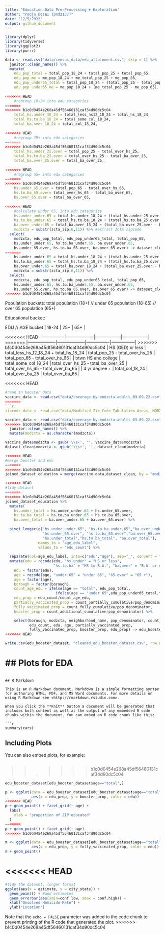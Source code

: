 ```yaml
---
title: "Education Data Pre-Processing + Exploration"
author: "Pooja Desai (pmd2137)"
date: "12/5/2022"
output: github_document
---
```


```r
library(dplyr)
library(tidyverse)
library(ggplot2)
library(purrr)
```

```r
data <- read.csv("data/census_data/edu_attainment.csv", skip = 1) %>%
  janitor::clean_names() %>%
  mutate(
    edu_pop_total = total_pop_18_24 + total_pop_25 + total_pop_65,
    edu_pop_me = me_pop_18_24 + me_total_pop_25 + me_pop_65, 
    edu_pop_under65_total = total_pop_18_24 + (total_pop_25 - total_pop_65),
    edu_pop_under65_me = me_pop_18_24 + (me_total_pop_25 - me_pop_65),
    
<<<<<<< HEAD
    #regroup 18-24 into edu categories
=======
>>>>>>> b1c0d0454e268a45df56460131caf34d90dc5c04
    total_hs.under_18_24 = total_less_hs12_18_24 + total_hs_18_24,
    total_hs.to.ba_18_24 = total_some_col_18_24,
    total_ba.over_18_24 = total_col_18_24,
    
<<<<<<< HEAD
    #regroup 25+ into edu categories
=======
>>>>>>> b1c0d0454e268a45df56460131caf34d90dc5c04
    total_hs.under_25.over = total_pop_25 - total_over_hs_25,
    total_hs.to.ba_25.over = total_over_hs_25 - total_ba_over_25,
    total_ba.over_25.over = total_ba_over_25,
    
<<<<<<< HEAD
    #regroup 65+ into edu categories
=======
>>>>>>> b1c0d0454e268a45df56460131caf34d90dc5c04
    hs.under_65.over = total_pop_65 - total_over_hs_65,
    hs.to.ba_65.over= total_over_hs_65 - total_ba_over_65,
    ba.over_65.over = total_ba_over_65,
    
<<<<<<< HEAD
    #calculate under 65, into edu categories
    hs.under_under.65 = total_hs.under_18_24 + (total_hs.under_25.over - hs.under_65.over),
    hs.to.ba_under.65 = total_hs.to.ba_18_24 + (total_hs.to.ba_25.over - hs.to.ba_65.over),
    ba.over_under.65 = total_ba.over_18_24 + (total_ba.over_25.over - ba.over_65.over),
    modzcta = substr(zcta_zip,6,11)) %>% #extract ZCTA zipcode
  select(
    modzcta, edu_pop_total, edu_pop_under65_total, total_pop_65,
    hs.under_under.65, hs.to.ba_under.65, ba.over_under.65,
    hs.under_65.over, hs.to.ba_65.over, ba.over_65.over) -> dataset_clean #export truncated dataset
=======
    hs.under_under.65 = total_hs.under_18_24 + (total_hs.under_25.over - hs.under_65.over),
    hs.to.ba_under.65 = total_hs.to.ba_18_24 + (total_hs.to.ba_25.over - hs.to.ba_65.over),
    ba.over_under.65 = total_ba.over_18_24 + (total_ba.over_25.over - ba.over_65.over),
    modzcta = substr(zcta_zip,6,11)) %>%
  select(
    modzcta, edu_pop_total, edu_pop_under65_total, total_pop_65,
    hs.under_under.65, hs.to.ba_under.65, ba.over_under.65,
    hs.under_65.over, hs.to.ba_65.over, ba.over_65.over) -> dataset_clean
>>>>>>> b1c0d0454e268a45df56460131caf34d90dc5c04

```

Population buckets: total population (18+) // under 65 population (18-65) // over 65 population (65+)

Educational bucket:

| EDU // AGE bucket   | 18-24                                   | 25+                                 | 65+                                 |
<<<<<<< HEAD
|-----------------|--------------------|------------------|------------------|
=======
|--------------------|--------------------|----------------|-----------------|
>>>>>>> b1c0d0454e268a45df56460131caf34d90dc5c04
| HS (GED) or less    | total_less_hs_12_18_24 + total_hs_18_24 | total_pop_25 - total_over_hs_25     | total_pop_65 - total_over_hs_65     |
| btwn HS and college | total_some_col_18_24                    | total_over_hs_25 - total_ba_over_25 | total_over_hs_65 - total_over_ba_65 |
| 4 yr degree +       | total_col_18_24                         | total_over_ba_25                    | total_over_ba_65                    |

<<<<<<< HEAD
```r

#read in booster data
vaccine_data <- read.csv("data/coverage-by-modzcta-adults_03.09.22.csv") %>% 
=======
```r
zipcode_data <- read.csv("data/Modified_Zip_Code_Tabulation_Areas__MODZCTA_.csv")
```

```r
vaccine_data <- read.csv("data/coverage-by-modzcta-adults_03.09.22.csv") %>%
>>>>>>> b1c0d0454e268a45df56460131caf34d90dc5c04
  janitor::clean_names() %>%
  mutate(modzcta = as.character(modzcta))

vaccine_data$modzcta <- gsub('\\s+', '', vaccine_data$modzcta)
dataset_clean$modzcta <- gsub('\\s+', '', dataset_clean$modzcta)
```

```r
<<<<<<< HEAD
#merge booster and edu
=======
>>>>>>> b1c0d0454e268a45df56460131caf34d90dc5c04
joined_dataset_education = merge(vaccine_data,dataset_clean, by = "modzcta", all.x = TRUE)
```

```r
<<<<<<< HEAD
#tidy dataset
=======
>>>>>>> b1c0d0454e268a45df56460131caf34d90dc5c04
joined_dataset_education %>%
  mutate(
    hs.under_total = hs.under_under.65 + hs.under_65.over,
    hs.to.ba_total = hs.to.ba_under.65 + hs.to.ba_65.over,
    ba.over_total = ba.over_under.65 + ba.over_65.over) %>%
  
  pivot_longer(c("hs.under_under.65", "hs.to.ba_under.65","ba.over_under.65", 
                 "hs.under_65.over", "hs.to.ba_65.over","ba.over_65.over",
                 "hs.under_total","hs.to.ba_total", "ba.over_total"), 
               names_to = "age_edu_label", 
               values_to = "edu_count") %>%
  
  separate(col=age_edu_label, into=c("edu","age"), sep="_", convert = TRUE) %>%
  mutate(edu = recode(edu, "hs.under" = "HS or less", 
                      "hs.to.ba" = "HS to B.A.", "ba.over" = "B.A. or more"),
    edu = factor(edu),
    age = recode(age, "under.65" = "under 65", "65.over" = "65 +"),
    age = factor(age),
    borough = factor(borough),
    count_age_edu = ifelse(age == "total", edu_pop_total, 
                       ifelse(age == "under 65",edu_pop_under65_total,total_pop_65)),
    edu_prop = edu_count/count_age_edu,
    partially_vaccinated_prop = count_partially_cumulative/pop_denominator,
    fully_vaccinated_prop = count_fully_cumulative/pop_denominator,
    booster_prop = count_additional_cumulative/pop_denominator) %>%

    select(borough, modzcta, neighborhood_name, pop_denominator, count_age_edu,
           edu_count, edu, age, partially_vaccinated_prop,
           fully_vaccinated_prop, booster_prop, edu_prop) -> edu_booster_dataset
<<<<<<< HEAD

write.csv(edu_booster_dataset, "cleaned_edu_booster_dataset.csv", row.names=FALSE)

```

## Plots for EDA
=======
  
```

## R Markdown

This is an R Markdown document. Markdown is a simple formatting syntax for authoring HTML, PDF, and MS Word documents. For more details on using R Markdown see <http://rmarkdown.rstudio.com>.

When you click the **Knit** button a document will be generated that includes both content as well as the output of any embedded R code chunks within the document. You can embed an R code chunk like this:

```r
summary(cars)
```

## Including Plots

You can also embed plots, for example:

```r
```
>>>>>>> b1c0d0454e268a45df56460131caf34d90dc5c04

```r
edu_booster_dataset[edu_booster_dataset$age=="total",]
```

```r
p <- ggplot(data = edu_booster_dataset[edu_booster_dataset$age=="total",],
            aes(x = edu_prop, y = booster_prop, color = edu))
<<<<<<< HEAD
p + geom_point() + facet_grid(~ age) +
  labs(
    xlab = "proportion of ZIP educated"
  )
=======
p + geom_point() + facet_grid(~ age)
>>>>>>> b1c0d0454e268a45df56460131caf34d90dc5c04
```

```r
m <- ggplot(data = edu_booster_dataset[edu_booster_dataset$age=="total",], 
            aes(x = edu_prop, y = fully_vaccinated_prop, color = edu))
m + geom_point()
```
<<<<<<< HEAD
=======

```r
#tidy the dataset, longer format
ggplot(aes(x = estimate, y = city_state)) + 
  geom_point() + #add estimates
  geom_errorbar(aes(xmin=conf.low, xmax = conf.high)) +
  xlab("Unsolved Homicide Rate") +
  ylab("Location")
```

Note that the `echo = FALSE` parameter was added to the code chunk to prevent printing of the R code that generated the plot.
>>>>>>> b1c0d0454e268a45df56460131caf34d90dc5c04
